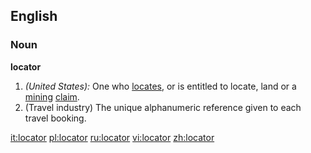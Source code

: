 ==English==

===Noun===
'''locator'''

#''(United States):'' One who [[locate]]s, or is entitled to locate, land or a [[mining]] [[claim]].
#(Travel industry) The unique alphanumeric reference given to each travel booking.

[[it:locator]]
[[pl:locator]]
[[ru:locator]]
[[vi:locator]]
[[zh:locator]]